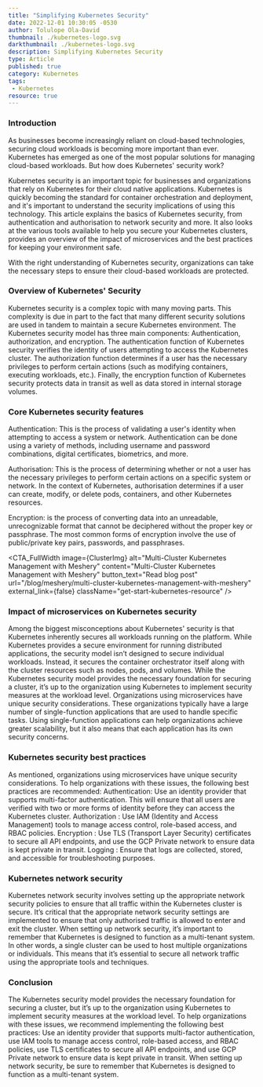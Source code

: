```yaml
---
title: "Simplifying Kubernetes Security"
date: 2022-12-01 10:30:05 -0530
author: Tolulope Ola-David
thumbnail: ./kubernetes-logo.svg
darkthumbnail: ./kubernetes-logo.svg
description: Simplifying Kubernetes Security
type: Article
published: true
category: Kubernetes
tags:
 - Kubernetes
resource: true
---
```


<ResourcesWrapper>

  <h3> Introduction </h3>

  <p> As businesses become increasingly reliant on cloud-based technologies, securing cloud workloads is becoming 
  more important than ever. Kubernetes has emerged as one of the most popular solutions for managing 
  cloud-based workloads. But how does Kubernetes' security work? </p>

  <p> Kubernetes security is an important topic for businesses and organizations that rely on Kubernetes for 
  their cloud native applications. Kubernetes is quickly becoming the standard for container orchestration 
  and deployment, and it's important to understand the security implications of using this technology. This 
  article explains the basics of Kubernetes security, from authentication and authorisation to network 
  security and more. It also looks at the various tools available to help you secure your Kubernetes 
  clusters, provides an overview of the impact of microservices and the best practices for keeping your environment safe. </p>

  <p>With the right understanding of Kubernetes security, organizations can take the necessary steps to ensure their cloud-based workloads are protected. </p>

  <h3> Overview of Kubernetes' Security </h3>

  <p> Kubernetes security is a complex topic with many moving parts. This complexity is due in part to the 
  fact that many different security solutions are used in tandem to maintain a secure Kubernetes environment. 
  The Kubernetes security model has three main components: Authentication, authorization, and encryption. 
  The authentication function of Kubernetes security verifies the identity of users attempting to access the 
  Kubernetes cluster. The authorization function determines if a user has the necessary privileges to 
  perform certain actions (such as modifying containers, executing workloads, etc.). Finally, the encryption 
  function of Kubernetes security protects data in transit as well as data stored in internal storage 
  volumes. </p>

  <h3> Core Kubernetes security features </h3>

  <p> Authentication: This is the process of validating a user's identity when attempting to access a system 
  or network. Authentication can be done using a variety of methods, including username and password 
  combinations, digital certificates, biometrics, and more. </p> 

  <p> Authorisation: This is the process of determining whether or not a user has the necessary privileges 
  to perform certain actions on a specific system or network. In the context of Kubernetes, authorisation 
  determines if a user can create, modify, or delete pods, containers, and other Kubernetes resources. </p>

  <p> Encryption: is the process of converting data into an unreadable, unrecognizable format that cannot be 
  deciphered without the proper key or passphrase. The most common forms of encryption involve the use of 
  public/private key pairs, passwords, and passphrases. </p> 

<CTA_FullWidth 
  image={ClusterImg}
  alt="Multi-Cluster Kubernetes Management with Meshery"
  content="Multi-Cluster Kubernetes Management with Meshery"
  button_text="Read blog post"
  url="/blog/meshery/multi-cluster-kubernetes-management-with-meshery"
  external_link={false}
  className="get-start-kubernetes-resource"
/>

  <h3> Impact of microservices on Kubernetes security </h3>

  <p> Among the biggest misconceptions about Kubernetes' security is that Kubernetes inherently secures all 
  workloads running on the platform. While Kubernetes provides a secure environment for running distributed 
  applications, the security model isn’t designed to secure individual workloads. Instead, it secures the 
  container orchestrator itself along with the cluster resources such as nodes, pods, and volumes. While the 
  Kubernetes security model provides the necessary foundation for securing a cluster, it’s up to the 
  organization using Kubernetes to implement security measures at the workload level. Organizations using 
  microservices have unique security considerations. These organizations typically have a large number of 
  single-function applications that are used to handle specific tasks. Using single-function applications 
  can help organizations achieve greater scalability, but it also means that each application has its own 
  security concerns. </p>

  <h3> Kubernetes security best practices </h3>

  <p> As mentioned, organizations using microservices have unique security considerations. To help 
  organizations with these issues, the following best practices are recommended: Authentication: Use an 
  identity provider that supports multi-factor authentication. This will ensure that all users are verified 
  with two or more forms of identity before they can access the Kubernetes cluster. Authorization : Use IAM 
  (Identity and Access Management) tools to manage access control, role-based access, and RBAC policies. 
  Encryption : Use TLS (Transport Layer Security) certificates to secure all API endpoints, and use the GCP 
  Private network to ensure data is kept private in transit. Logging : Ensure that logs are collected, 
  stored, and accessible for troubleshooting purposes. </p>

  <h3> Kubernetes network security </h3>

  <p> Kubernetes network security involves setting up the appropriate network security policies to ensure 
  that all traffic within the Kubernetes cluster is secure. It’s critical that the appropriate network 
  security settings are implemented to ensure that only authorised traffic is allowed to enter and exit the 
  cluster. When setting up network security, it’s important to remember that Kubernetes is designed to 
  function as a multi-tenant system. In other words, a single cluster can be used to host multiple 
  organizations or individuals. This means that it’s essential to secure all network traffic using the 
  appropriate tools and techniques. </p>

  <h3> Conclusion </h3>

  <p> The Kubernetes security model provides the necessary foundation for securing a cluster, but it’s up to 
  the organization using Kubernetes to implement security measures at the workload level. To help 
  organizations with these issues, we recommend implementing the following best practices: Use an identity 
  provider that supports multi-factor authentication, use IAM tools to manage access control, role-based 
  access, and RBAC policies, use TLS certificates to secure all API endpoints, and use GCP Private network 
  to ensure data is kept private in transit. When setting up network security, be sure to remember that 
  Kubernetes is designed to function as a multi-tenant system. </p>

</ResourcesWrapper>